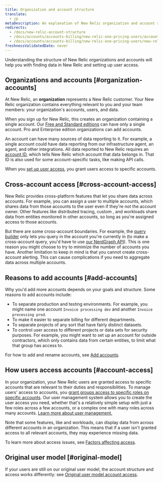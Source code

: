 ```yaml
---
title: Organization and account structure
translate:
  - jp
metaDescription: An explanation of New Relic organization and account structure.
redirects:
  - /docs/new-relic-account-structure
  - /docs/accounts/accounts-billing/new-relic-one-pricing-users/account-user-structure
  - /docs/accounts/accounts-billing/new-relic-one-pricing-users/new-relic-account-structure 
freshnessValidatedDate: never
---
```


Understanding the structure of New Relic organizations and accounts will help you with finding data in New Relic and setting up user access. 

## Organizations and accounts [#organization-accounts]

At New Relic, an <DNT>**organization**</DNT> represents a New Relic customer. Your New Relic organization contains everything relevant to you and your team members: your organization's accounts, users, and data.

When you sign up for New Relic, this creates an organization containing a single account. Our [Free and Standard editions](/docs/accounts/accounts-billing/new-relic-one-pricing-billing/new-relic-one-pricing-billing#editions) can have only a single account. Pro and Enterprise edition organizations can add accounts. 

An account can have many sources of data reporting to it. For example, a single account could have data reporting from our infrastructure agent, an <InlinePopover type="apm" /> agent, and other integrations. All data reported to New Relic requires an [account ID](/docs/accounts/accounts-billing/account-structure/account-id), which tells New Relic which account that data belongs in. That ID is also used for some account-specific tasks, like making API calls. 

When you [set up user access](#account-access), you grant users access to specific accounts. 

## Cross-account access [#cross-account-access]

New Relic provides cross-platform features that let you share data across accounts. For example, you can assign a user to multiple accounts, which shares data from those accounts to the user even if they're not the account owner. Other features like distributed tracing, custom <InlinePopover type="dashboards" />, and workloads share data from entities monitored in other accounts, so long as you're assigned access to those accounts. 

But there are some cross-account boundaries. For example, the [query builder](/docs/query-your-data/explore-query-data/query-builder/introduction-query-builder) only lets you query in the account you're currently in (to make a cross-account query, you'd have to use [our NerdGraph API](/docs/apis/nerdgraph/examples/nerdgraph-nrql-tutorial)). This is one reason you might choose to try to minimize the number of accounts you have. Another limitation to keep in mind is that you cannot create cross-account alerting. This can cause complications if you need to aggregate data across multiple accounts.

## Reasons to add accounts [#add-accounts]

Why you'd add more accounts depends on your goals and structure. Some reasons to add accounts include: 

* To separate production and testing environments. For example, you might name one account `Invoice processing dev` and another `Invoice processing prod`.
* To make it easier to separate billing for different departments. 
* To separate projects of any sort that have fairly distinct datasets. 
* To control user access to different projects or data sets for security purposes. For example, you might want to set up an account for outside contractors, which only contains data from certain entities, to limit what that group has access to. 

For how to add and rename accounts, see [Add accounts](/docs/accounts/accounts-billing/account-structure/add-accounts). 

## How users access accounts [#account-access]

In your organization, your New Relic users are granted access to specific accounts that are relevant to their duties and responsibilities. To manage users' access to accounts, you [grant groups access to specific roles on specific accounts](/docs/accounts/accounts-billing/new-relic-one-user-management/user-management-concepts#understand-concepts). Our user management system allows you to create the user access you need, whether that's a relatively simple setup with just a few roles across a few accounts, or a complex one with many roles across many accounts. [Learn more about user management.](/docs/accounts/accounts-billing/new-relic-one-user-management)

Note that some features, like <InlinePopover type="dashboards" /> and workloads, can display data from across different accounts in an organization. This means that if a user isn't granted access to all relevant accounts, they may experience missing data.

To learn more about access issues, see [Factors affecting access](/docs/accounts/accounts-billing/account-structure/factors-affecting-access-features-data/).

## Original user model [#original-model]

If your users are still on our original user model, the account structure and access works differently: see [Original user model account access](/docs/accounts/original-accounts-billing/original-users-roles/original-account-structure).

